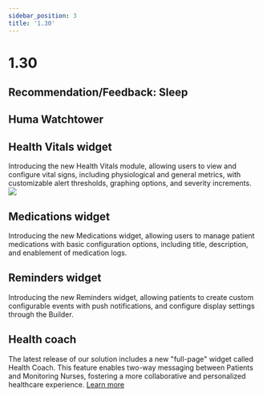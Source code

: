 ```yaml
---
sidebar_position: 3
title: '1.30'
---
```


# 1.30


## Recommendation/Feedback: Sleep

## Huma Watchtower

## Health Vitals widget
Introducing the new Health Vitals module, allowing users to view and configure vital signs, including physiological and general metrics, with customizable alert thresholds, graphing options, and severity increments.
<img src="./assets/HealthCoach-app.png" />
## Medications widget
Introducing the new Medications widget, allowing users to manage patient medications with basic configuration options, including title, description, and enablement of medication logs.

## Reminders widget
Introducing the new Reminders widget, allowing patients to create custom configurable events with push notifications, and configure display settings through the Builder.

## Health coach
The latest release of our solution includes a new "full-page" widget called Health Coach. This feature enables two-way messaging between Patients and Monitoring Nurses, fostering a more collaborative and personalized healthcare experience. [Learn more](/data-collection/)

